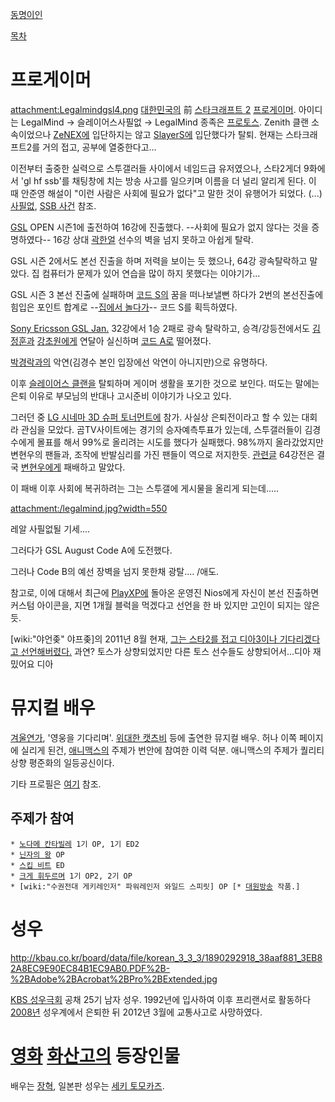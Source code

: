 [[동명이인]]

[[목차]]

= 프로게이머 =
attachment:Legalmindgsl4.png
[[대한민국]]의 前 [[스타크래프트 2]] [[프로게이머]].
아이디는 LegalMind → 슬레이어스사필없 → LegalMind
종족은 [[프로토스]].
Zenith 클랜 소속이었으나 [[ZeNEX]]에 입단하지는 않고 [[SlayerS]]에 입단했다가 탈퇴. 현재는 스타크래프트2를 거의 접고, 공부에 열중한다고...

이전부터 출중한 실력으로 스투갤러들 사이에서 네임드급 유저였으나, 스타2게더 9화에서 'gl hf ssb'를 채팅창에 치는 방송 사고를 일으키며 이름을 더 널리 알리게 된다. 이 때 안준영 해설이 "이런 사람은 사회에 필요가 없다"고 말한 것이 유행어가 되었다. (...) [[사필없]], [[SSB 사건]] 참조.

[[GSL]] OPEN 시즌1에 출전하여 16강에 진출했다. --사회에 필요가 없지 않다는 것을 증명하였다-- 16강 상대 [[곽한얼]] 선수의 벽을 넘지 못하고 아쉽게 탈락.

GSL 시즌 2에서도 본선 진출을 하며 저력을 보이는 듯 했으나, 64강 광속탈락하고 말았다. 집 컴퓨터가 문제가 있어 연습을 많이 하지 못했다는 이야기가...

GSL 시즌 3 본선 진출에 실패하며 [[코드 S]]의 꿈을 떠나보낼뻔 하다가 2번의 본선진출에 힘입은 포인트 합계로 --[http://www.playxp.com/sc2/bbs/view.php?article_id=2402890 집에서 놀다가]-- 코드 S를 획득하였다.

[[Sony Ericsson GSL Jan.]] 32강에서 1승 2패로 광속 탈락하고, 승격/강등전에서도 [[김정훈]]과 [[강초원]]에게 연달아 실신하며 [[코드 A]]로 떨어졌다.

[[박경락]]과의 악연(김경수 본인 입장에선 악연이 아니지만)으로 유명하다.

이후 [[슬레이어스 클랜]]을 탈퇴하며 게이머 생활을 포기한 것으로 보인다.
떠도는 말에는 은퇴 이유로 부모님의 반대나 고시준비 이야기가 나오고 있다.

그러던 중 [[LG 시네마 3D 슈퍼 토너먼트]]에 참가. 사실상 은퇴전이라고 할 수 있는 대회라 관심을 모았다. 곰TV사이트에는 경기의 승자예측투표가 있는데, 스투갤러들이 김경수에게 몰표를 해서 99%로 올리려는 시도를 했다가 실패했다. 98%까지 올라갔었지만 변현우의 팬들과, 조작에 반발심리를 가진 팬들이 역으로 저지한듯. [http://esports.gomtv.com/gsl/community/view.gom?mbid=1&msgid=16543&p=1 관련글]
64강전은 결국 [[변현우]]에게 패배하고 말았다.

이 패배 이후 사회에 복귀하려는 그는 스투갤에 게시물을 올리게 되는데.....

attachment:/legalmind.jpg?width=550

레알 사필없될 기세....


그러다가 GSL August Code A에 도전했다.

그러나 Code B의 예선 장벽을 넘지 못한채 광탈.... /애도.

참고로, 이에 대해서 최근에 [[PlayXP]]에 돌아온 운영진 Nios에게 자신이 본선 진출하면 커스텀 아이콘을, 지면 1개월 블럭을 먹겠다고 선언을 한 바 있지만 고인이 되지는 않은 듯.

[wiki:"야언좆" 야프좆]의 2011년 8월 현재, [http://www.playxp.com/sc2/bbs/view.php?article_id=3272153 그는 스타2를 접고 디아3이나 기다리겠다고 선언해버렸다.] 과연?
토스가 상향되었지만 다른 토스 선수들도 상향되어서...디아 재밌어요 디아

= 뮤지컬 배우 =
[[겨울연가]], '영웅을 기다리며'. [[위대한 캣츠비]] 등에 출연한 뮤지컬 배우.
허나 이쪽 페이지에 실리게 된건, [[애니맥스]]의 주제가 번안에 참여한 이력 덕분. 애니맥스의 주제가 퀄리티 상향 평준화의 일등공신이다.

기타 프로필은 [http://people.search.naver.com/search.naver?where=people_filmo&ftype=etc&fyear=&fall_year=&query=%EB%AE%A4%EC%A7%80%EC%BB%AC%EB%B0%B0%EC%9A%B0%EA%B9%80%EA%B2%BD%EC%88%98&os=228208&sm=tab_tmr&ie=utf8 여기] 참조.

== 주제가 참여 ==
 * [[노다메 칸타빌레]] 1기 OP, 1기 ED2
 * [[닌자의 왕]] OP
 * [[스킵 비트]] ED
 * [[크게 휘두르며]] 1기 OP2, 2기 OP
 * [wiki:"수권전대 게키레인저" 파워레인저 와일드 스피릿] OP [* [[대원방송]] 작품.]

= 성우 =
http://kbau.co.kr/board/data/file/korean_3_3_3/1890292918_38aaf881_3EB82A8EC9E90EC84B1EC9AB0.PDF%2B-%2BAdobe%2BAcrobat%2BPro%2BExtended.jpg

[[KBS 성우극회]] 공채 25기 남자 성우. 1992년에 입사하여 이후 프리랜서로 활동하다 [[2008년]] 성우계에서 은퇴한 뒤 2012년 3월에 교통사고로 사망하였다.

= [[영화]] [[화산고]]의 등장인물 =
배우는 [[장혁]], 일본판 성우는 [[세키 토모카즈]].
